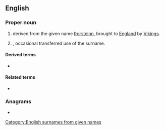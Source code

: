 ==English==

===Proper noun===
{{en-proper noun}}

# {{surname|lang=en|nodot=1}} derived from the {{der|en|non|-}} given name [[Þorsteinn]], brought to [[England]] by [[Viking]]s.
# {{given name|lang=en|male|from=Germanic languages}}, occasional transferred use of the surname.

====Derived terms====
* {{l|en|Thurston County}}

====Related terms====
* {{l|en|Dustin}}

===Anagrams===
* {{anagrams|en|a=hnorsttu|Thruston}}

[[Category:English surnames from given names]]